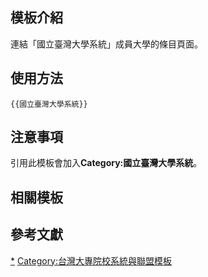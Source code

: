 <includeonly><!-- 在這裡加入模板的保護標識 --></includeonly><noinclude>{{Documentation subpage}}</noinclude>
<!-- 在本行下編輯模板說明 -->

== 模板介紹 ==
連結「國立臺灣大學系統」成員大學的條目頁面。

==使用方法==
<pre>{{國立臺灣大學系統}}</pre>

== 注意事項 ==
引用此模板會加入'''Category:國立臺灣大學系統'''。

== 相關模板 ==

{{台灣高等教育模板導航}}

== 參考文獻 ==

<includeonly>
<!-- 本行下加入模板的分類 -->
[[Category:國立臺灣大學系統|*]]
[[Category:台灣大專院校系統與聯盟模板]]

<!-- 本行下加入模板的跨語言鏈接 -->
</includeonly>